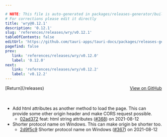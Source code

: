 ```yaml
---

# NOTE: This file is auto-generated in packages/releases-generator/build.ts
# For corrections please edit it directly
title: 'wry@0.12.1'
description: '0.12.1'
slug: 'references/releases/wry/v0.12.1'
tableOfContents: false
editUrl: 'https://github.com/tauri-apps/tauri-docs/packages/releases-generator/build.ts'
pagefind: false
prev:
   link: 'references/releases/wry/v0.12.0'
   label: '0.12.0'
next:
   link: 'references/releases/wry/v0.12.2'
   label: 'v0.12.2'
---
```


			

<ReleaseSidebar slug="references/releases/wry"  packageName="wry" />

<div style="margin-bottom:3rem; display: flex; justify-content: space-between; align-items: center"><span>[Return](/releases)</span><span><a href="https://github.com/tauri-apps/wry/releases/tag/wry-v0.12.1">View on GitHub</a></span></div>

- Add html attributes as another method to load the page. This can provide some other origin header and make CORS request
  possible.
  - [02ad372](https://github.com/tauri-apps/wry/commit/02ad37219a1f6e5e6ed8e4da61e6a5ac021d410e) feat: html string attributes ([#368](https://github.com/tauri-apps/wry/pull/368)) on 2021-08-12
- Shorter protocol name on Windows. This can make origin be shorter too.
  - [2d9f5c9](https://github.com/tauri-apps/wry/commit/2d9f5c95e3805911d12803122fd1e83be758a769) Shorter protocol name on Windows ([#367](https://github.com/tauri-apps/wry/pull/367)) on 2021-08-12

